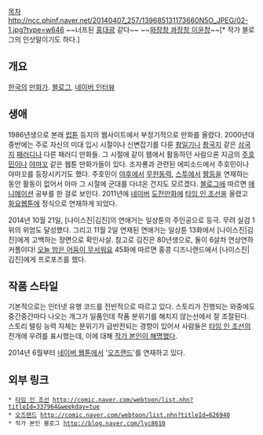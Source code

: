 [[목차]]
http://ncc.phinf.naver.net/20140407_257/139685131173660N5O_JPEG/02-1.jpg?type=w646
~~너프된 [[홍대광]] 같다~~
~~[http://comic.naver.com/webtoon/detail.nhn?titleId=337964&no=77 와장창 콰장창 이윤창]~~[* 작가 블로그의 인삿말이기도 하다.]

== 개요 ==
[[한국]]의 [[만화가]]. [http://blog.naver.com/lyc8610 블로그], [http://navercast.naver.com/contents.nhn?rid=197&contents_id=20047 네이버 인터뷰]

== 생애 ==
1986년생으로 본래 [[럽툰]] 등지의 웹사이트에서 부정기적으로 만화를 올렸다. 2000년대 중반에는 주로 자신의 미대 입시 시절이나 신변잡기를 다룬 [[촹일기]]나 [[촹국지]] 같은 [[삼국지]] [[패러디]]나 다른 패러디 만화들. 그 시절에 같이 웹에서 활동하던 사람으론 지금의 [[주호민]]이나 [[야마꼬]] 같은 웹툰 만화가들이 있다. 조자룡과 관련된 에피소드에서 주호민이나 야마꼬를 등장시키기도 했다. 주호민이 [[야후]]에서 [[무한동력]], [[스투]]에서 [[짬]]등을 연재하는 동안 활동이 없어서 아마 그 시절에 군대를 다녀온 건지도 모르겠다. [[블로그]]에 따르면 [[애니메이션]] 공부를 한 걸로 보인다. 2011년에 [[네이버]] [[도전만화]]에 [[타임 인 조선]]을 올렸고 [[화요웹툰]]에 정식으로 연재하게 되었다.

2014년 10월 21일, [나이스진|김진]의 연애거는 일상툰의 주인공으로 등극. 무려 실검 1위의 위엄도 달성했다. 그리고 11월 2일 연재된 연애거는 일상툰 13화에서 [나이스진|김진]에게 고백하는 장면으로 확인사살. 참고로 김진은 80년생으로, 둘이 6살차 연상연하 커플이다! [[오늘 밤은 어둠이 무서워요]] 45화에 따르면 홍콩 디즈니랜드에서 [나이스진|김진]에게 프로포즈를 했다.   

== 작품 스타일 ==
기본적으로는 인터넷 유행 코드를 전반적으로 따르고 있다. 스토리가 진행되는 와중에도 중간중간마다 나오는 개그가 일품인데 작품 분위기를 해치지 않는선에서 잘 조절된다. 스토리 텔링 능력 자체는 분위기가 급반전되는 경향이 있어서 사람들은 [[타임 인 조선]]의 전개에 우려를 표시했는데, 이에 대해 [http://blog.naver.com/lyc8610/80160112214 작가 본인이 해명했다].

2014년 6월부터 [[네이버 웹툰]]에서 '[[오즈랜드]]'를 연재하고 있다.

== 외부 링크 ==
 * [[타임 인 조선]] http://comic.naver.com/webtoon/list.nhn?titleId=337964&weekday=tue
 * [[오즈랜드]] http://comic.naver.com/webtoon/list.nhn?titleId=626940
 * 작가 본인 블로그 http://blog.naver.com/lyc8610
